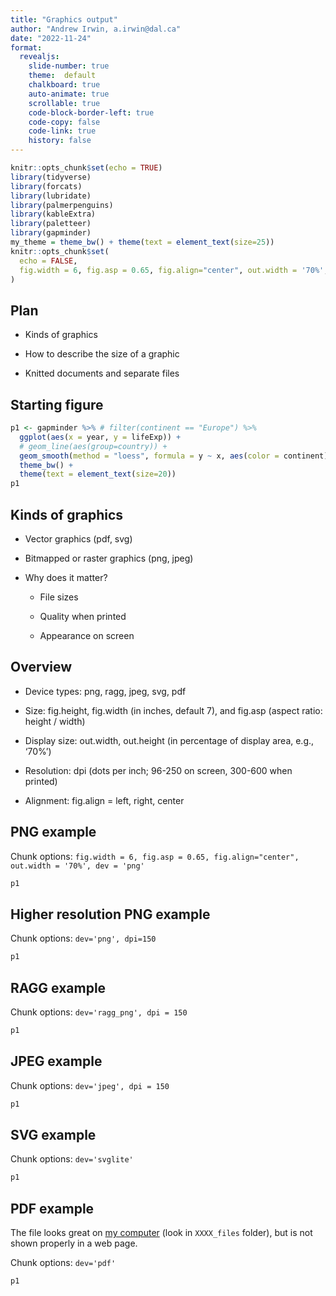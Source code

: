 ```yaml
---
title: "Graphics output"
author: "Andrew Irwin, a.irwin@dal.ca"
date: "2022-11-24"
format:
  revealjs:
    slide-number: true
    theme:  default
    chalkboard: true
    auto-animate: true
    scrollable: true
    code-block-border-left: true
    code-copy: false
    code-link: true
    history: false
---
```


```r
knitr::opts_chunk$set(echo = TRUE)
library(tidyverse)
library(forcats)
library(lubridate)
library(palmerpenguins)
library(kableExtra)
library(paletteer)
library(gapminder)
my_theme = theme_bw() + theme(text = element_text(size=25))
knitr::opts_chunk$set(
  echo = FALSE,
  fig.width = 6, fig.asp = 0.65, fig.align="center", out.width = '70%', dev='svglite'
)
```

## Plan

* Kinds of graphics 

* How to describe the size of a graphic

* Knitted documents and separate files


## Starting figure

```r
p1 <- gapminder %>% # filter(continent == "Europe") %>%
  ggplot(aes(x = year, y = lifeExp)) + 
  # geom_line(aes(group=country)) + 
  geom_smooth(method = "loess", formula = y ~ x, aes(color = continent)) +
  theme_bw() + 
  theme(text = element_text(size=20))
p1
```

## Kinds of graphics

* Vector graphics (pdf, svg)

* Bitmapped or raster graphics (png, jpeg)

* Why does it matter?
  
  * File sizes
  
  * Quality when printed
  
  * Appearance on screen
  
## Overview

* Device types: png, ragg, jpeg, svg, pdf

* Size: fig.height, fig.width (in inches, default 7), and fig.asp (aspect ratio: height / width)

* Display size: out.width, out.height (in percentage of display area, e.g., '70%')

* Resolution:  dpi (dots per inch; 96-250 on screen, 300-600 when printed)

* Alignment: fig.align = left, right, center

## PNG example

Chunk options: `fig.width = 6, fig.asp = 0.65, fig.align="center", out.width = '70%', dev = 'png'`

```r
p1 
```

## Higher resolution PNG example

Chunk options: `dev='png', dpi=150`

```r
p1 
```

## RAGG example

Chunk options: `dev='ragg_png', dpi = 150`

```r
p1 
```


## JPEG example

Chunk options: `dev='jpeg', dpi = 150`

```r
p1 
```

## SVG example

Chunk options: `dev='svglite'`

```r
p1 
```

## PDF example

The file looks great on [my computer](33-graphics-output_files/figure-html/pdfoutput-1.pdf) (look in `XXXX_files` folder), but is not shown properly in a web page.

Chunk options: `dev='pdf'`

```r
p1 
```





